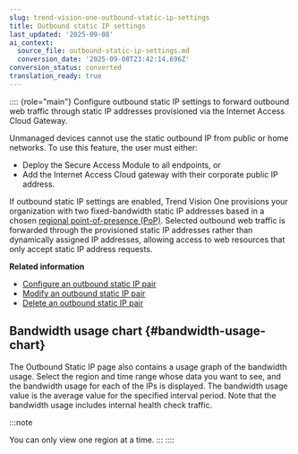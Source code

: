 ```yaml
---
slug: trend-vision-one-outbound-static-ip-settings
title: Outbound static IP settings
last_updated: '2025-09-08'
ai_context:
  source_file: outbound-static-ip-settings.md
  conversion_date: '2025-09-08T23:42:14.696Z'
conversion_status: converted
translation_ready: true
---
```


:::: {role="main"}
Configure outbound static IP settings to forward outbound web traffic through static IP addresses provisioned via the Internet Access Cloud Gateway.

Unmanaged devices cannot use the static outbound IP from public or home networks. To use this feature, the user must either:

- Deploy the Secure Access Module to all endpoints, or
- Add the Internet Access Cloud gateway with their corporate public IP address.

If outbound static IP settings are enabled, Trend Vision One provisions your organization with two fixed-bandwidth static IP addresses based in a chosen [regional point-of-presence (PoP)](port-fqdn-ip-address-requirements.mdx). Selected outbound web traffic is forwarded through the provisioned static IP addresses rather than dynamically assigned IP addresses, allowing access to web resources that only accept static IP address requests.

**Related information**

- [Configure an outbound static IP pair](configure-outbound-static-ip-pair.mdx)
- [Modify an outbound static IP pair](modify-outbound-static-ip-pair.mdx)
- [Delete an outbound static IP pair](delete-outbound-static-ip-pair.mdx)

## Bandwidth usage chart {#bandwidth-usage-chart}

The Outbound Static IP page also contains a usage graph of the bandwidth usage. Select the region and time range whose data you want to see, and the bandwidth usage for each of the IPs is displayed. The bandwidth usage value is the average value for the specified interval period. Note that the bandwidth usage includes internal health check traffic.

:::note

You can only view one region at a time.
:::
::::
